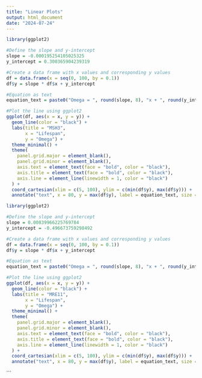 ```yaml
---
title: "Linear Plots"
output: html_document
date: "2024-07-24"
---
```


```r
library(ggplot2)

#Define the slope and y-intercept
slope = -0.000195254105025325
y_intercept = 0.300365904239319

#Create a data frame with x values and corresponding y values
df = data.frame(x = seq(0, 100, by = 0.1))
df$y = slope * df$x + y_intercept

#Equation as text
equation_text = paste0("Omega = ", round(slope, 8), "x + ", round(y_intercept, 8))

#Plot the line using ggplot2
ggplot(df, aes(x = x, y = y)) +
  geom_line(color = "black") +
  labs(title = "MSH3",
       x = "Lifespan",
       y = "Omega") +
  theme_minimal() +
  theme(
    panel.grid.major = element_blank(),
    panel.grid.minor = element_blank(),
    axis.text = element_text(face = "bold", color = "black"),
    axis.title = element_text(face = "bold", color = "black"),
    axis.line = element_line(linewidth = 1, color = "black")
  ) +
  coord_cartesian(xlim = c(5, 100), ylim = c(min(df$y), max(df$y))) +
  annotate("text", x = 80, y = max(df$y), label = equation_text, size = 5, color = "black", hjust = 1)

```
```r

library(ggplot2)

#Define the slope and y-intercept
slope = 0.00839966225769784
y_intercept = -0.496673759298492

#Create a data frame with x values and corresponding y values
df = data.frame(x = seq(0, 100, by = 0.1))
df$y = slope * df$x + y_intercept

#Equation as text
equation_text = paste0("Omega = ", round(slope, 8), "x + ", round(y_intercept, 8))

#Plot the line using ggplot2
ggplot(df, aes(x = x, y = y)) +
  geom_line(color = "black") +
  labs(title = "MRE11",
       x = "Lifespan",
       y = "Omega") +
  theme_minimal() +
  theme(
    panel.grid.major = element_blank(),
    panel.grid.minor = element_blank(),
    axis.text = element_text(face = "bold", color = "black"),
    axis.title = element_text(face = "bold", color = "black"),
    axis.line = element_line(linewidth = 1, color = "black")
  ) +
  coord_cartesian(xlim = c(5, 100), ylim = c(min(df$y), max(df$y))) +
  annotate("text", x = 80, y = max(df$y), label = equation_text, size = 5, color = "black", hjust = 1)

```
```


